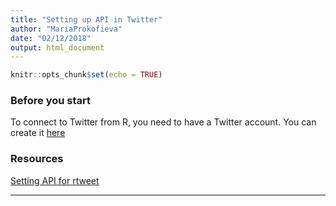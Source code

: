 ```yaml
---
title: "Setting up API in Twitter"
author: "MariaProkofieva"
date: "02/12/2018"
output: html_document
---
```


```r
knitr::opts_chunk$set(echo = TRUE)
```

### Before you start
To connect to Twitter from R, you need to have a Twitter account. You can create it [here](https://twitter.com/signup) 


### Resources
[Setting API for rtweet](https://rtweet.info/articles/auth.html)

________
